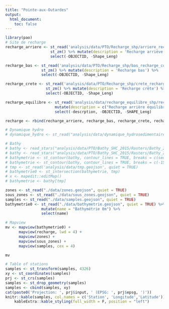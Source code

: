 ```yaml
---
title: "Pointe-aux-Outardes"
output:
  html_document:
    toc: false
---
```


<style type="text/css">
.main-container {
  max-width: 1800px;
  margin-left: auto;
  margin-right: auto;
}
</style>

```r
library(pao)
# Site de recharge
recharge_arriere <- st_read('analysis/data/PTO/Recharge_shp/arriere_recharge_construction.shp', quiet = TRUE) %>%
                    st_zm() %>% mutate(description = 'Recharge arriève') %>%
                    select(-OBJECTID, -Shape_Leng)

recharge_bas <- st_read('analysis/data/PTO/Recharge_shp/bas_recharge_construction.shp', quiet = TRUE) %>%
                st_zm() %>% mutate(description = 'Recharge bas') %>%
                select(-OBJECTID, -Shape_Leng)

recharge_crete <- st_read('analysis/data/PTO/Recharge_shp/crete_recharge_construction.shp', quiet = TRUE) %>%
                  st_zm() %>% mutate(description = 'Recharge crête') %>%
                  select(-OBJECTID, -Shape_Leng)

recharge_equilibre <- st_read('analysis/data/recharge_equilibre_shp/recharge_equilibre.shp', quiet = TRUE) %>%
                      mutate(description = c("Recharge arrière équilibre","Recharge haut équilibre", "Recharge bas équilibre")) %>%
                      select(-descrption, -OBJECTID, -SHAPE_Leng)

recharge <- rbind(recharge_arriere, recharge_bas, recharge_crete, recharge_equilibre)

# Dynamique hydro
# dynamique_hydro <- st_read("analysis/data/dynamique_hydrosedimentaire_shp/dynamique_hydrosed.shp", quiet = TRUE)

# Bathy
# bathy <- read_stars("analysis/data/PTO/Bathy_SHC_2015/Rasters/Bathy_2015_SHC_5m_HS.tif")
# bathy <- read_stars("analysis/data/PTO/Bathy_SHC_2015/Rasters/Bathy_2015_SHC_5m.tif")
# bathymetrie <- st_contour(bathy, contour_lines = TRUE, breaks = c(seq(-15,1, by = 1),35))
# bathymetrie <- st_contour(bathy, contour_lines = TRUE, breaks = c(-15,0,35))
# tmp <- st_read('analysis/data/tmp.geojson', quiet = TRUE)
# bathymetrie0 <- st_intersection(bathymetrie, tmp)
# x <- mapedit::editMap()
# bathymetrie <- bathy[tmp]

zones <- st_read("./data/zones.geojson", quiet = TRUE)
sous_zones <- st_read("./data/sous_zones.geojson", quiet = TRUE)
samples <- st_read("./data/samples.geojson", quiet = TRUE)
bathymetrie0 <- st_read("./data/bathymetrie.geojson", quiet = TRUE) %>%
                mutate(name = "Bathymétrie 0m") %>%
                select(name)

# Mapview
mv <- mapview(bathymetrie0) +
      mapview(recharge, lwd = 4) +
      mapview(zones) +
      mapview(sous_zones) +
      mapview(samples, cex = 4)

mv

# Table of stations
samples <- st_transform(samples, 4326)
xy <- st_coordinates(samples)
prj <- st_crs(samples)
samples <- st_drop_geometry(samples)
samples <- cbind(samples, xy)
cat(paste0('Projection: ', prj$input, ' (EPSG: ', prj$epsg, ')'))
knitr::kable(samples, col.names = c('Station', 'Longitude','Latitude')) %>%
    kableExtra::kable_styling(full_width = F, position = "left")
```
